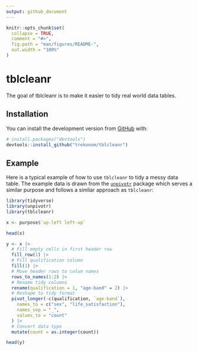 ```yaml
---
output: github_document
---
```


<!-- README.md is generated from README.Rmd. Please edit that file -->

```r
knitr::opts_chunk$set(
  collapse = TRUE,
  comment = "#>",
  fig.path = "man/figures/README-",
  out.width = "100%"
)
```

# tblcleanr

<!-- badges: start -->
<!-- badges: end -->

The goal of tblcleanr is to make it easier to tidy real world data tables.

## Installation

You can install the development version from [GitHub](https://github.com/) with:

```r
# install.packages("devtools")
devtools::install_github("trekonom/tblcleanr")
```

## Example

Here is a typical example of how to use `tblcleanr` to tidy a messy data table. 
The example data is drawn from the [`unpivotr`](https://nacnudus.github.io/unpivotr/) 
package which serves a similar purpose and follows a simliar approach as `tblcleanr`:

```r
library(tidyverse)
library(unpivotr)
library(tblcleanr)

x <- purpose$`up-left left-up`

head(x)

y <- x |>
  # Fill empty cells in first header row
  fill_row(1) |>
  # Fill qualification column
  fill(1) |>
  # Move header rows to colum names
  rows_to_names(1:2) |>
  # Rename tidy columns
  rename(qualification = 1, "age-band" = 2) |>
  # Reshape to tidy format
  pivot_longer(-c(qualification, `age-band`),
    names_to = c("sex", "life_satisfaction"),
    names_sep = "_",
    values_to = "count"
  ) |> 
  # Convert data type
  mutate(count = as.integer(count))

head(y)
```
